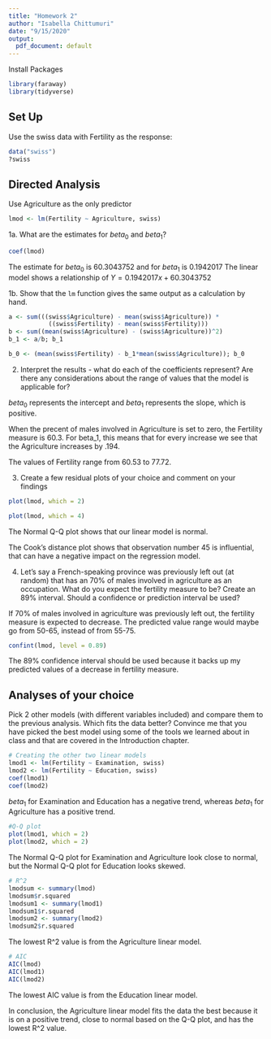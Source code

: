 ```yaml
---
title: "Homework 2"
author: "Isabella Chittumuri"
date: "9/15/2020"
output:
  pdf_document: default
---
```


Install Packages
```r
library(faraway)
library(tidyverse)
```

## Set Up

Use the swiss data with Fertility as the response:

```r
data("swiss")
?swiss
```

## Directed Analysis

Use Agriculture as the only predictor

```r
lmod <- lm(Fertility ~ Agriculture, swiss)
```

1a. What are the estimates for $beta_0$ and $beta_1$?

```r
coef(lmod)
```

The estimate for $beta_0$ is 60.3043752 and for $beta_1$ is 0.1942017 
The linear model shows a relationship of $Y = 0.1942017x  + 60.3043752$

1b. Show that the `lm` function gives the same output as a calculation by hand.

```r
a <- sum(((swiss$Agriculture) - mean(swiss$Agriculture)) * 
           ((swiss$Fertility) - mean(swiss$Fertility)))
b <- sum((mean(swiss$Agriculture) - (swiss$Agriculture))^2)
b_1 <- a/b; b_1

b_0 <- (mean(swiss$Fertility) - b_1*mean(swiss$Agriculture)); b_0

```

2. Interpret the results - what do each of the coefficients represent? Are there any considerations about the range of values that the model is applicable for?

$beta_0$ represents the intercept and $beta_1$ represents the slope, which is positive.

When the precent of males involved in Agriculture is set to zero, the Fertility measure is 60.3. For beta_1, this means that for every increase we see that the Agriculture increases by .194.

The values of Fertility range from 60.53 to 77.72.

3. Create a few residual plots of your choice and comment on your findings

```r
plot(lmod, which = 2) 

plot(lmod, which = 4)

```

The Normal Q-Q plot shows that our linear model is normal.

The Cook's distance plot shows that observation number 45 is influential, that can have a negative impact on the regression model.

4. Let's say a French-speaking province was previously left out (at random) that has an 70% of males involved in agriculture as an occupation. What do you expect the fertility measure to be? Create an 89% interval. Should a confidence or prediction interval be used?

If 70% of males involved in agriculture was previously left out, the fertility measure is expected to decrease. The predicted value range would maybe go from 50-65, instead of from 55-75. 

```r
confint(lmod, level = 0.89)
```

The 89% confidence interval should be used because it backs up my predicted values of a decrease in fertility measure.

## Analyses of your choice

Pick 2 other models (with different variables included) and compare them to the previous analysis. Which fits the data better? Convince me that you have picked the best model using some of the tools we learned about in class and that are covered in the Introduction chapter.

```r
# Creating the other two linear models
lmod1 <- lm(Fertility ~ Examination, swiss)
lmod2 <- lm(Fertility ~ Education, swiss)
coef(lmod1)
coef(lmod2)
```

$beta_1$ for Examination and Education has a negative trend, whereas $beta_1$ for Agriculture has a positive trend.

```r
#Q-Q plot
plot(lmod1, which = 2)
plot(lmod2, which = 2)
```

The Normal Q-Q plot for Examination and Agriculture look close to normal, but the Normal Q-Q plot for Education looks skewed.

```r
# R^2
lmodsum <- summary(lmod)
lmodsum$r.squared
lmodsum1 <- summary(lmod1)
lmodsum1$r.squared
lmodsum2 <- summary(lmod2)
lmodsum2$r.squared
```

The lowest R^2 value is from the Agriculture linear model.

```r
# AIC
AIC(lmod)
AIC(lmod1)
AIC(lmod2)
```

The lowest AIC value is from the Education linear model. 

In conclusion, the Agriculture linear model fits the data the best because it is on a positive trend, close to normal based on the Q-Q plot, and has the lowest R^2 value.













